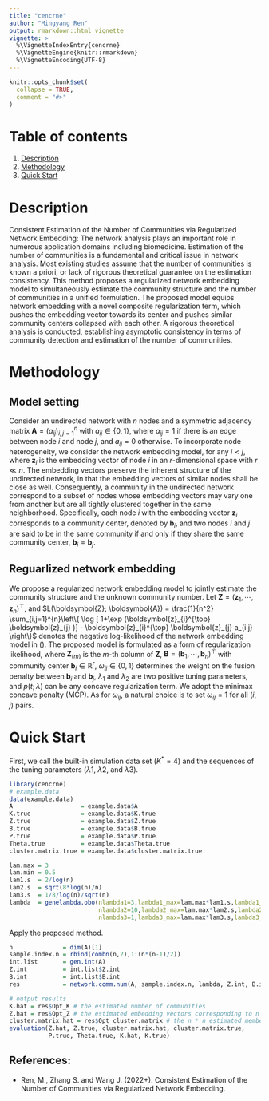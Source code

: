 ```yaml
---
title: "cencrne"
author: "Mingyang Ren"
output: rmarkdown::html_vignette
vignette: >
  %\VignetteIndexEntry{cencrne}
  %\VignetteEngine{knitr::rmarkdown}
  %\VignetteEncoding{UTF-8}
---
```


```r
knitr::opts_chunk$set(
  collapse = TRUE,
  comment = "#>"
)
```

# Table of contents
1. [Description](#Description)
2. [Methodology](#Methodology)
3. [Quick Start](#Quick Start)




# Description
Consistent Estimation of the Number of Communities via Regularized Network Embedding:
The network analysis plays an important role in numerous application domains including biomedicine. Estimation of the number of communities is a fundamental and critical issue in network analysis. Most existing studies assume that the number of communities is known a priori, or lack of rigorous theoretical guarantee on the estimation consistency. This method proposes a regularized network embedding model to simultaneously estimate the community structure and the number of communities in a unified formulation. The proposed model equips network embedding with a novel composite regularization term, which pushes the embedding vector towards its center and pushes similar community centers collapsed with each other. A rigorous theoretical analysis is conducted, establishing asymptotic consistency in terms of community detection and estimation of the number of communities. 



# Methodology

## Model setting

Consider an undirected network with $n$ nodes and a symmetric adjacency matrix $\boldsymbol{A} = (a_{ij})^{n}_{i,j=1}$ with $a_{ij} \in \{0,1\}$, where $a_{ij}=1$ if there is an edge between node $i$ and node $j$, and $a_{ij}=0$ otherwise.
To incorporate node heterogeneity, we consider the network embedding model, 
\begin{equation}\label{generate}
	\begin{aligned}
		a_{i j}=a_{j i} \stackrel{i n d .}{\sim} \operatorname{Bernoulli} (p_{i j}) \ \text{with} \ \operatorname{logit}\left(p_{i j}\right)=\log \frac{p_{i j}}{1-p_{i j}}=\boldsymbol{z}_{i}^{T} \boldsymbol{z}_{j} ,
	\end{aligned}
\end{equation}
for any $i < j$, where $\boldsymbol{z}_{i}$ is the embedding vector of node $i$ in an $r$-dimensional space with $r \ll n$. The embedding vectors preserve the inherent structure of the undirected network, in that the embedding vectors of similar nodes shall be close as well. Consequently, a community in the undirected network correspond to a subset of nodes whose embedding vectors may vary one from another but are all tightly clustered together in the same neighborhood.  Specifically, each node $i$ with the embedding vector $\boldsymbol{z}_{i}$ corresponds to a community center, denoted by $\boldsymbol{b}_i$, and two nodes $i$ and $j$ are said to be in the same community if and only if they share the same community center, $\boldsymbol{b}_i = \boldsymbol{b}_j$.


## Reguarlized network embedding

We propose a regularized network embedding model to jointly estimate the community structure and the unknown community number. Let $\boldsymbol{Z} = ( \boldsymbol{z}_1, \cdots, \boldsymbol{z}_n )^{\top}$, and $L(\boldsymbol{Z}; \boldsymbol{A}) = \frac{1}{n^2} \sum_{i,j=1}^{n}\left\{  \log [ 1+\exp (\boldsymbol{z}_{i}^{\top} \boldsymbol{z}_{j} )]  - \boldsymbol{z}_{i}^{\top} \boldsymbol{z}_{j} a_{i j}  \right\}$ denotes the negative log-likelihood of the network embedding model in (\ref{generate}). The proposed model is formulated as a form of regularization likelihood,
\begin{equation}
  \begin{aligned}
		\min_{\boldsymbol{Z}, \boldsymbol{B}}  Q( \boldsymbol{Z}, \boldsymbol{B}; \boldsymbol{A} ) & = L(\boldsymbol{Z}; \boldsymbol{A}) + J_1 (\boldsymbol{Z}, \boldsymbol{B}) + J_2 ( \boldsymbol{B}) + J_3 (\boldsymbol{Z}), \\
		J_1 (\boldsymbol{Z}, \boldsymbol{B}) & = \lambda_1 \| \boldsymbol{Z} - \boldsymbol{B} \|_F^2, \\
		J_2 (\boldsymbol{B}) & = \sum_{i<j} \omega_{ij} p ( \| \boldsymbol{b}_i - \boldsymbol{b}_j \|_2; \lambda_2), \\
		J_3 (\boldsymbol{Z}) & = \sum_{m=1}^{r^{\prime}} p ( \| \boldsymbol{Z}_{(m)} \|_2; \lambda_3 ),
		\end{aligned}
\end{equation}
where $\boldsymbol{Z}_{(m)}$ is the $m$-th column of $\boldsymbol{Z}$,
$\boldsymbol{B} = ( \boldsymbol{b}_1, \cdots, \boldsymbol{b}_n )^{\top}$ with community center $\boldsymbol{b}_i \in \mathbb{R}^{r}$, $\omega_{ij} \in \{ 0, 1\}$ determines the weight on the fusion penalty between $\boldsymbol{b}_i$ and $\boldsymbol{b}_j$, $\lambda_1$ and  $\lambda_2$ are two positive tuning parameters, and $p(t ; \lambda)$ can be any concave regularization term. We adopt the minimax concave penalty (MCP). As for $\omega_{ij}$, a natural choice is to set $\omega_{ij}=1$ for all $(i,j)$ pairs.



# Quick Start

First, we call the built-in simulation data set ($K^* = 4$) and the sequences of the tuning parameters ($\lambda1$, $\lambda2$, and $\lambda3$).
```r
library(cencrne)
# example.data
data(example.data)
A                   = example.data$A
K.true              = example.data$K.true
Z.true              = example.data$Z.true
B.true              = example.data$B.true
P.true              = example.data$P.true
Theta.true          = example.data$Theta.true
cluster.matrix.true = example.data$cluster.matrix.true

lam.max = 3
lam.min = 0.5
lam1.s  = 2/log(n)
lam2.s  = sqrt(8*log(n)/n)
lam3.s  = 1/8/log(n)/sqrt(n)
lambda  = genelambda.obo(nlambda1=3,lambda1_max=lam.max*lam1.s,lambda1_min=lam.min*lam1.s,
                         nlambda2=10,lambda2_max=lam.max*lam2.s,lambda2_min=lam.min*lam2.s,
                         nlambda3=1,lambda3_max=lam.max*lam3.s,lambda3_min=lam.min*lam3.s)
```

Apply the proposed method.
```r
n              = dim(A)[1]
sample.index.n = rbind(combn(n,2),1:(n*(n-1)/2))
int.list       = gen.int(A)
Z.int          = int.list$Z.int
B.int          = int.list$B.int
res            = network.comm.num(A, sample.index.n, lambda, Z.int, B.int)

# output results
K.hat = res$Opt_K # the estimated number of communities
Z.hat = res$Opt_Z # the estimated embedding vectors corresponding to n nodes
cluster.matrix.hat = res$Opt_cluster.matrix # the n * n estimated membership matrix
evaluation(Z.hat, Z.true, cluster.matrix.hat, cluster.matrix.true,
           P.true, Theta.true, K.hat, K.true)

```

## References:

* Ren, M., Zhang S. and Wang J. (2022+). Consistent Estimation of the Number of Communities via Regularized Network Embedding.




